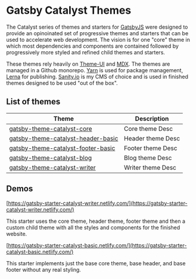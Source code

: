 # Gatsby Catalyst Themes

The Catalyst series of themes and starters for [GatsbyJS](https://www.gatsbyjs.org/) were designed to provide an opinoinated set of progressive themes and starters that can be used to accelerate web development. The vision is for one "core" theme in which most dependencies and components are contained followed by progressively more styled and refined child themes and starters.

These themes rely heavily on [Theme-UI](https://theme-ui.com/) and [MDX](https://mdxjs.com/getting-started/gatsby/). The themes are managed in a Github monorepo. [Yarn](https://yarnpkg.com/lang/en/) is used for package management, [Lerna](https://lerna.js.org/) for publishing. [Sanity.io](https://www.sanity.io/) is my CMS of choice and is used in finished themes designed to be used "out of the box".

## List of themes

| Theme                                                                     | Description       |
| ------------------------------------------------------------------------- | ----------------- |
| [gatsby-theme-catalyst-core](/gatsby-theme-catalyst-core)                 | Core theme Desc   |
| [gatsby-theme-catalyst-header-basic](/gatsby-theme-catalyst-header-basic) | Header theme Desc |
| [gatsby-theme-catalyst-footer-basic](/gatsby-theme-catalyst-footer-basic) | Footer theme Desc |
| [gatsby-theme-catalyst-blog](/gatsby-theme-catalyst-blog)                 | Blog theme Desc   |
| [gatsby-theme-catalyst-writer](/gatsby-theme-catalyst-writer)             | Writer theme Desc |

## Demos

[https://gatsby-starter-catalyst-writer.netlify.com/](https://gatsby-starter-catalyst-writer.netlify.com/)

This starter uses the core theme, header theme, footer theme and then a custom child theme with all the styles and components for the finished website.

[https://gatsby-starter-catalyst-basic.netlify.com/](https://gatsby-starter-catalyst-basic.netlify.com/)

This starter implements just the base core theme, base header, and base footer without any real styling.
